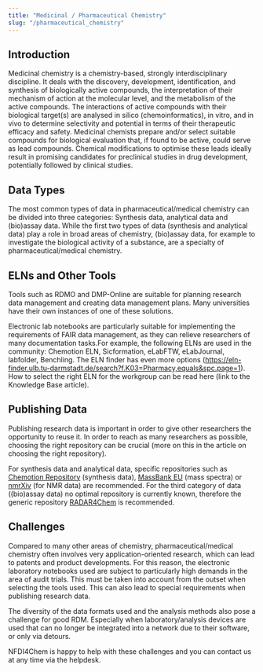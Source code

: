 ```yaml
---
title: "Medicinal / Pharmaceutical Chemistry"
slug: "/pharmaceutical_chemistry"
---
```



<LbeChip title="medicinal chemistry" /><LbeChip title="epidemiology" />


## Introduction
Medicinal chemistry is a chemistry-based, strongly interdisciplinary discipline. It deals with the discovery, development, identification, and synthesis of biologically active compounds, the interpretation of their mechanism of action at the molecular level, and the metabolism of the active compounds. The interactions of active compounds with their biological target(s) are analysed in silico (chemoinformatics), in vitro, and in vivo to determine selectivity and potential in terms of their therapeutic efficacy and safety. Medicinal chemists prepare and/or select suitable compounds for biological evaluation that, if found to be active, could serve as lead compounds. Chemical modifications to optimise these leads ideally result in promising candidates for preclinical studies in drug development, potentially followed by clinical studies.


## Data Types
The most common types of data in pharmaceutical/medical chemistry can be divided into three categories: Synthesis data, analytical data and (bio)assay data. While the first two types of data (synthesis and analytical data) play a role in broad areas of chemistry, (bio)assay data, for example to investigate the biological activity of a substance, are a specialty of pharmaceutical/medical chemistry.


## ELNs and Other Tools
Tools such as RDMO and DMP-Online are suitable for planning research data management and creating data management plans. Many universities have their own instances of one of these solutions. 

Electronic lab notebooks are particularly suitable for implementing the requirements of FAIR data management, as they can relieve researchers of many documentation tasks.For example, the following ELNs are used in the community:
Chemotion ELN, Sicformation, eLabFTW, eLabJournal, labfolder, Benchling. The ELN finder has even more options (https://eln-finder.ulb.tu-darmstadt.de/search?f.K03=Pharmacy,equals&spc.page=1). How to select the right ELN for the workgroup can be read here (link to the Knowledge Base article).


## Publishing Data
Publishing research data is important in order to give other researchers the opportunity to reuse it. In order to reach as many researchers as possible, choosing the right repository can be crucial (more on this in the article on choosing the right repository).

For synthesis data and analytical data, specific repositories such as [Chemotion Repository](https://www.chemotion-repository.net/welcome) (synthesis data), [MassBank EU](https://massbank.eu/) (mass spectra) or [nmrXiv](https://nmrxiv.org/) (for NMR data) are recommended. For the third category of data ((bio)assay data) no optimal repository is currently known, therefore the generic repository [RADAR4Chem](https://radar.products.fiz-karlsruhe.de/de/radarabout/radar4chem) is recommended.


## Challenges
Compared to many other areas of chemistry, pharmaceutical/medical chemistry often involves very application-oriented research, which can lead to patents and product developments. For this reason, the electronic laboratory notebooks used are subject to particularly high demands in the area of audit trials. This must be taken into account from the outset when selecting the tools used. This can also lead to special requirements when publishing research data.

The diversity of the data formats used and the analysis methods also pose a challenge for good RDM. Especially when laboratory/analysis devices are used that can no longer be integrated into a network due to their software, or only via detours.


NFDI4Chem is happy to help with these challenges and you can contact us at any time via the helpdesk.
